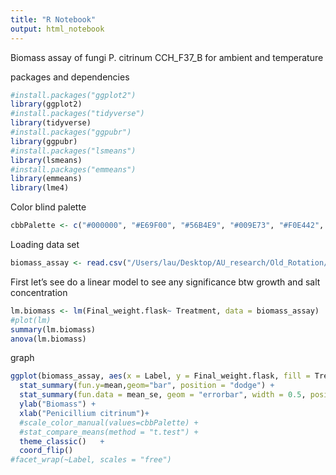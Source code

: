 ```yaml
---
title: "R Notebook"
output: html_notebook
---
```


Biomass assay of fungi P. citrinum CCH_F37_B for ambient and temperature 

packages and dependencies 
```r
#install.packages("ggplot2")
library(ggplot2)
#install.packages("tidyverse")
library(tidyverse)
#install.packages("ggpubr")
library(ggpubr)
#install.packages("lsmeans")
library(lsmeans)
#install.packages("emmeans")
library(emmeans)
library(lme4)
```

Color blind palette
```r
cbbPalette <- c("#000000", "#E69F00", "#56B4E9", "#009E73", "#F0E442", "#0072B2", "#D55E00", "#CC79A7")
```

Loading data set
```r
biomass_assay <- read.csv("/Users/lau/Desktop/AU_research/Old_Rotation/Jan2022/PGPFpeanut/Data/02_BiomassAssay.csv", na.strings = "na")
```


First let's see do a linear model to see any significance btw growth and salt concentration
```r
lm.biomass <- lm(Final_weight.flask~ Treatment, data = biomass_assay)
#plot(lm)
summary(lm.biomass)
anova(lm.biomass)
```
graph
```r
ggplot(biomass_assay, aes(x = Label, y = Final_weight.flask, fill = Treatment)) +								
  stat_summary(fun.y=mean,geom="bar", position = "dodge") +								
  stat_summary(fun.data = mean_se, geom = "errorbar", width = 0.5, position = "dodge") +								
  ylab("Biomass") +								
  xlab("Penicillium citrinum")+								
  #scale_color_manual(values=cbbPalette) +								
  #stat_compare_means(method = "t.test") +								
  theme_classic()	+						
  coord_flip()								
#facet_wrap(~Label, scales = "free")		
```


